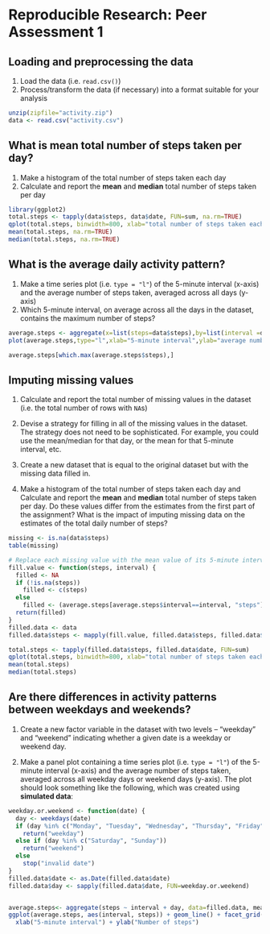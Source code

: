 # Reproducible Research: Peer Assessment 1


## Loading and preprocessing the data

1. Load the data (i.e. `read.csv()`)
2. Process/transform the data (if necessary) into a format suitable for your analysis
```r
unzip(zipfile="activity.zip")
data <- read.csv("activity.csv")
```


## What is mean total number of steps taken per day?

1. Make a histogram of the total number of steps taken each day
2. Calculate and report the **mean** and **median** total number of steps taken per day
```r
library(ggplot2)
total.steps <- tapply(data$steps, data$date, FUN=sum, na.rm=TRUE)
qplot(total.steps, binwidth=800, xlab="total number of steps taken each day",ylab = "Frequency using binwith 800")
mean(total.steps, na.rm=TRUE)
median(total.steps, na.rm=TRUE)
```

## What is the average daily activity pattern?

1. Make a time series plot (i.e. `type = "l"`) of the 5-minute interval (x-axis) and the average number of steps taken, averaged across all days (y-axis)
2. Which 5-minute interval, on average across all the days in the dataset, contains the maximum number of steps?
```r
average.steps <- aggregate(x=list(steps=data$steps),by=list(interval =data$interval),mean, na.rm=TRUE)
plot(average.steps,type="l",xlab="5-minute interval",ylab="average number of steps taken")

average.steps[which.max(average.steps$steps),]
```

## Imputing missing values

1. Calculate and report the total number of missing values in the dataset (i.e. the total number of rows with `NA`s)

2. Devise a strategy for filling in all of the missing values in the dataset. The strategy does not need to be sophisticated. For example, you could use the mean/median for that day, or the mean for that 5-minute interval, etc.

3. Create a new dataset that is equal to the original dataset but with the missing data filled in.

4. Make a histogram of the total number of steps taken each day and Calculate and report the **mean** and **median** total number of steps taken per day. Do these values differ from the estimates from the first part of the assignment? What is the impact of imputing missing data on the estimates of the total daily number of steps?

```r
missing <- is.na(data$steps)
table(missing)

# Replace each missing value with the mean value of its 5-minute interval
fill.value <- function(steps, interval) {
  filled <- NA
  if (!is.na(steps))
    filled <- c(steps)
  else
    filled <- (average.steps[average.steps$interval==interval, "steps"])
  return(filled)
}
filled.data <- data
filled.data$steps <- mapply(fill.value, filled.data$steps, filled.data$interval)

total.steps <- tapply(filled.data$steps, filled.data$date, FUN=sum)
qplot(total.steps, binwidth=800, xlab="total number of steps taken each day")
mean(total.steps)
median(total.steps)
```

## Are there differences in activity patterns between weekdays and weekends?

1. Create a new factor variable in the dataset with two levels -- "weekday" and "weekend" indicating whether a given date is a weekday or weekend day.

2. Make a panel plot containing a time series plot (i.e. `type = "l"`) of the 5-minute interval (x-axis) and the average number of steps taken, averaged across all weekday days or weekend days (y-axis). The plot should look something like the following, which was created using **simulated data**:

```r
weekday.or.weekend <- function(date) {
  day <- weekdays(date)
  if (day %in% c("Monday", "Tuesday", "Wednesday", "Thursday", "Friday"))
    return("weekday")
  else if (day %in% c("Saturday", "Sunday"))
    return("weekend")
  else
    stop("invalid date")
}
filled.data$date <- as.Date(filled.data$date)
filled.data$day <- sapply(filled.data$date, FUN=weekday.or.weekend)


average.steps<- aggregate(steps ~ interval + day, data=filled.data, mean)
ggplot(average.steps, aes(interval, steps)) + geom_line() + facet_grid(day ~ .) +
  xlab("5-minute interval") + ylab("Number of steps")

```
